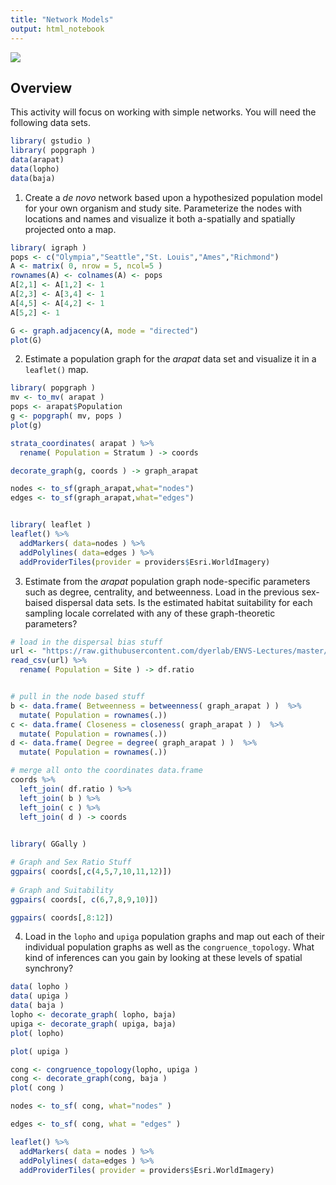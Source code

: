 ```yaml
---
title: "Network Models"
output: html_notebook
---
```

![](https://live.staticflickr.com/65535/51022993832_c07ddb5e7a_o_d.jpg)

## Overview

This activity will focus on working with simple networks.  You will need the following data sets.

```r
library( gstudio ) 
library( popgraph )
data(arapat)
data(lopho)
data(baja)
```



1. Create a *de novo* network based upon a hypothesized population model for your own organism and study site.  Parameterize the nodes with locations and names and visualize it both a-spatially and spatially projected onto a map.

```r
library( igraph )
pops <- c("Olympia","Seattle","St. Louis","Ames","Richmond")
A <- matrix( 0, nrow = 5, ncol=5 )
rownames(A) <- colnames(A) <- pops 
A[2,1] <- A[1,2] <- 1
A[2,3] <- A[3,4] <- 1
A[4,5] <- A[4,2] <- 1
A[5,2] <- 1

G <- graph.adjacency(A, mode = "directed")
plot(G)
```

2. Estimate a population graph for the *arapat* data set and visualize it in a `leaflet()` map. 

```r
library( popgraph )
mv <- to_mv( arapat )
pops <- arapat$Population
g <- popgraph( mv, pops )
plot(g)

strata_coordinates( arapat ) %>%
  rename( Population = Stratum ) -> coords 

decorate_graph(g, coords ) -> graph_arapat

nodes <- to_sf(graph_arapat,what="nodes")
edges <- to_sf(graph_arapat,what="edges")


library( leaflet )
leaflet() %>%
  addMarkers( data=nodes ) %>%
  addPolylines( data=edges ) %>%
  addProviderTiles(provider = providers$Esri.WorldImagery)

```


3. Estimate from the *arapat* population graph node-specific parameters such as degree, centrality, and betweenness.  Load in the previous sex-baised dispersal data sets.  Is the estimated habitat suitability for each sampling locale correlated with any of these graph-theoretic parameters?

```r

# load in the dispersal bias stuff
url <- "https://raw.githubusercontent.com/dyerlab/ENVS-Lectures/master/data/Araptus_Disperal_Bias.csv"
read_csv(url) %>%
  rename( Population = Site ) -> df.ratio


# pull in the node based stuff
b <- data.frame( Betweenness = betweenness( graph_arapat ) )  %>% 
  mutate( Population = rownames(.))
c <- data.frame( Closeness = closeness( graph_arapat ) )  %>% 
  mutate( Population = rownames(.))
d <- data.frame( Degree = degree( graph_arapat ) )  %>% 
  mutate( Population = rownames(.))

# merge all onto the coordinates data.frame
coords %>%
  left_join( df.ratio ) %>% 
  left_join( b ) %>%
  left_join( c ) %>%
  left_join( d ) -> coords
  

library( GGally )

# Graph and Sex Ratio Stuff
ggpairs( coords[,c(4,5,7,10,11,12)])
  
# Graph and Suitability
ggpairs( coords[, c(6,7,8,9,10)])

ggpairs( coords[,8:12])
```




4. Load in the `lopho` and `upiga` population graphs and map out each of their individual population graphs as well as the `congruence_topology`.  What kind of inferences can you gain by looking at these levels of spatial synchrony?



```r
data( lopho )
data( upiga )
data( baja )
lopho <- decorate_graph( lopho, baja)
upiga <- decorate_graph( upiga, baja)
plot( lopho)

```



```r
plot( upiga )
```


```r
cong <- congruence_topology(lopho, upiga )
cong <- decorate_graph(cong, baja )
plot( cong )
```


```r
nodes <- to_sf( cong, what="nodes" )

edges <- to_sf( cong, what = "edges" )
```

```r
leaflet() %>%
  addMarkers( data = nodes ) %>%
  addPolylines( data=edges ) %>%
  addProviderTiles( provider = providers$Esri.WorldImagery)
```


